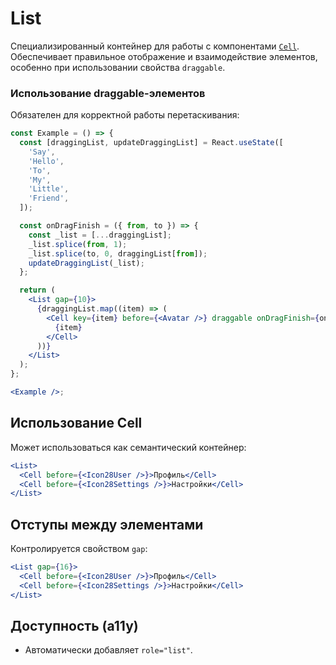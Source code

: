 <Overview>

# List

Специализированный контейнер для работы с компонентами [`Cell`](#!/Cell).
Обеспечивает правильное отображение и взаимодействие элементов, особенно при использовании свойства `draggable`.

</Overview>

### Использование draggable-элементов

Обязателен для корректной работы перетаскивания:

```jsx
const Example = () => {
  const [draggingList, updateDraggingList] = React.useState([
    'Say',
    'Hello',
    'To',
    'My',
    'Little',
    'Friend',
  ]);

  const onDragFinish = ({ from, to }) => {
    const _list = [...draggingList];
    _list.splice(from, 1);
    _list.splice(to, 0, draggingList[from]);
    updateDraggingList(_list);
  };

  return (
    <List gap={10}>
      {draggingList.map((item) => (
        <Cell key={item} before={<Avatar />} draggable onDragFinish={onDragFinish}>
          {item}
        </Cell>
      ))}
    </List>
  );
};

<Example />;
```

## Использование Cell

Может использоваться как семантический контейнер:

```jsx
<List>
  <Cell before={<Icon28User />}>Профиль</Cell>
  <Cell before={<Icon28Settings />}>Настройки</Cell>
</List>
```

## Отступы между элементами

Контролируется свойством `gap`:

```jsx
<List gap={16}>
  <Cell before={<Icon28User />}>Профиль</Cell>
  <Cell before={<Icon28Settings />}>Настройки</Cell>
</List>
```

## Доступность (a11y)

- Автоматически добавляет `role="list"`.
